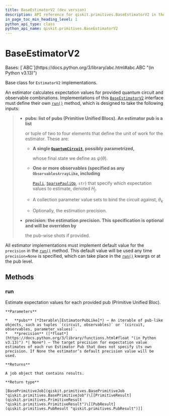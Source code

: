 ```yaml
---
title: BaseEstimatorV2 (dev version)
description: API reference for qiskit.primitives.BaseEstimatorV2 in the dev version of qiskit
in_page_toc_min_heading_level: 1
python_api_type: class
python_api_name: qiskit.primitives.BaseEstimatorV2
---
```


# BaseEstimatorV2

<Class id="qiskit.primitives.BaseEstimatorV2" isDedicatedPage={true} github="https://github.com/Qiskit/qiskit/tree/main/qiskit/primitives/base/base_estimator.py#L41-L93" signature="qiskit.primitives.BaseEstimatorV2" modifiers="class">
  Bases: [`ABC`](https://docs.python.org/3/library/abc.html#abc.ABC "(in Python v3.13)")

  Base class for `EstimatorV2` implementations.

  An estimator calculates expectation values for provided quantum circuit and observable combinations. Implementations of this [`BaseEstimatorV2`](#qiskit.primitives.BaseEstimatorV2 "qiskit.primitives.BaseEstimatorV2") interface must define their own [`run()`](#qiskit.primitives.BaseEstimatorV2.run "qiskit.primitives.BaseEstimatorV2.run") method, which is designed to take the following inputs:

  > *   **pubs: list of pubs (Primitive Unified Blocs). An estimator pub is a list**
  >
  >     or tuple of two to four elements that define the unit of work for the estimator. These are:
  >
  >     *   **A single [`QuantumCircuit`](qiskit.circuit.QuantumCircuit "qiskit.circuit.QuantumCircuit"), possibly parametrized,**
  >
  >         whose final state we define as $\psi(\theta)$.
  >
  >     *   **One or more observables (specified as any `ObservablesArrayLike`, including**
  >
  >         [`Pauli`](qiskit.quantum_info.Pauli "qiskit.quantum_info.Pauli"), [`SparsePauliOp`](qiskit.quantum_info.SparsePauliOp "qiskit.quantum_info.SparsePauliOp"), `str`) that specify which expectation values to estimate, denoted $H_j$.
  >
  >     *   A collection parameter value sets to bind the circuit against, $\theta_k$
  >
  >     *   Optionally, the estimation precision.
  > *   **precision: the estimation precision. This specification is optional and will be overriden by**
  >
  >     the pub-wise shots if provided.

  All estimator implementations must implement default value for the `precision` in the [`run()`](#qiskit.primitives.BaseEstimatorV2.run "qiskit.primitives.BaseEstimatorV2.run") method. This default value will be used any time `precision=None` is specified, which can take place in the [`run()`](#qiskit.primitives.BaseEstimatorV2.run "qiskit.primitives.BaseEstimatorV2.run") kwargs or at the pub level.

  ## Methods

  ### run

  <Function id="qiskit.primitives.BaseEstimatorV2.run" github="https://github.com/Qiskit/qiskit/tree/main/qiskit/primitives/base/base_estimator.py#L78-L93" signature="run(pubs, *, precision=None)" modifiers="abstract">
    Estimate expectation values for each provided pub (Primitive Unified Bloc).

    **Parameters**

    *   **pubs** (*Iterable\[EstimatorPubLike]*) – An iterable of pub-like objects, such as tuples `(circuit, observables)` or `(circuit, observables, parameter_values)`.
    *   **precision** ([*float*](https://docs.python.org/3/library/functions.html#float "(in Python v3.13)") *| None*) – The target precision for expectation value estimates of each run Estimator Pub that does not specify its own precision. If None the estimator’s default precision value will be used.

    **Returns**

    A job object that contains results.

    **Return type**

    [BasePrimitiveJob](qiskit.primitives.BasePrimitiveJob "qiskit.primitives.BasePrimitiveJob")\[[PrimitiveResult](qiskit.primitives.PrimitiveResult "qiskit.primitives.PrimitiveResult")\[[PubResult](qiskit.primitives.PubResult "qiskit.primitives.PubResult")]]
  </Function>
</Class>

